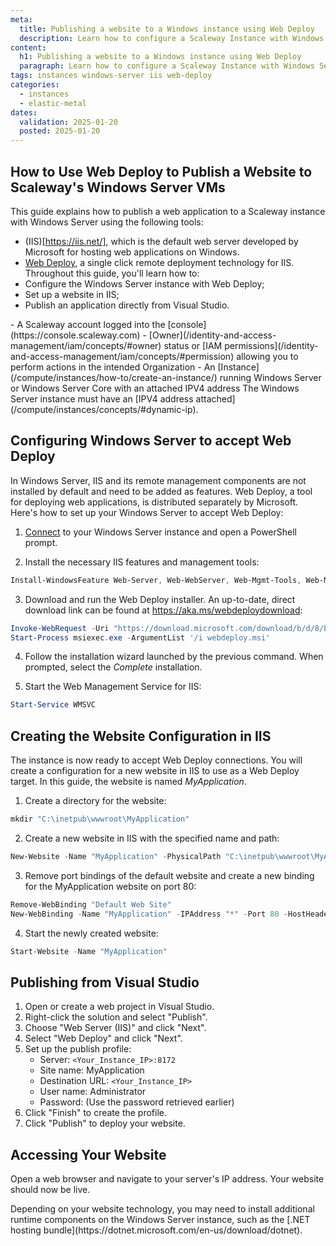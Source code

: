 ```yaml
---
meta:
  title: Publishing a website to a Windows instance using Web Deploy
  description: Learn how to configure a Scaleway Instance with Windows Server to remotely publish web applications using Web Deploy.
content:
  h1: Publishing a website to a Windows instance using Web Deploy
  paragraph: Learn how to configure a Scaleway Instance with Windows Server to remotely publish web applications using Web Deploy.
tags: instances windows-server iis web-deploy
categories:
  - instances
  - elastic-metal
dates:
  validation: 2025-01-20
  posted: 2025-01-20
---
```


## How to Use Web Deploy to Publish a Website to Scaleway's Windows Server VMs

This guide explains how to publish a web application to a Scaleway instance with Windows Server using the following tools:
- (IIS)[https://iis.net/], which is the default web server developed by Microsoft for hosting web applications on Windows.
- [Web Deploy](https://www.iis.net/downloads/microsoft/web-deploy), a single click remote deployment technology for IIS.
Throughout this guide, you'll learn how to:
- Configure the Windows Server instance with Web Deploy;
- Set up a website in IIS;
- Publish an application directly from Visual Studio.

<Macro id="requirements" />
- A Scaleway account logged into the [console](https://console.scaleway.com)
- [Owner](/identity-and-access-management/iam/concepts/#owner) status or [IAM permissions](/identity-and-access-management/iam/concepts/#permission) allowing you to perform actions in the intended Organization
- An [Instance](/compute/instances/how-to/create-an-instance/) running Windows Server or Windows Server Core with an attached IPV4 address

<Message type ="note">
  The Windows Server instance must have an [IPV4 address attached](/compute/instances/concepts/#dynamic-ip).
</Message>

## Configuring Windows Server to accept Web Deploy

In Windows Server, IIS and its remote management components are not installed by default and need to be added as features. Web Deploy, a tool for deploying web applications, is distributed separately by Microsoft. Here's how to set up your Windows Server to accept Web Deploy:

1. [Connect](/compute/instances/how-to/connect-to-instance/) to your Windows Server instance and open a PowerShell prompt.

2. Install the necessary IIS features and management tools:
  ```powershell
  Install-WindowsFeature Web-Server, Web-WebServer, Web-Mgmt-Tools, Web-Mgmt-Service
  ```

3. Download and run the Web Deploy installer. An up-to-date, direct download link can be found at https://aka.ms/webdeploydownload:
  ```powershell
  Invoke-WebRequest -Uri "https://download.microsoft.com/download/b/d/8/bd882ec4-12e0-481a-9b32-0fae8e3c0b78/webdeploy_amd64_en-US.msi" -OutFile webdeploy.msi
  Start-Process msiexec.exe -ArgumentList '/i webdeploy.msi'
  ```

4. Follow the installation wizard launched by the previous command. When prompted, select the *Complete* installation.

5. Start the Web Management Service for IIS:
  ```powershell
  Start-Service WMSVC
  ```

## Creating the Website Configuration in IIS

The instance is now ready to accept Web Deploy connections. You will create a configuration for a new website in IIS to use as a Web Deploy target. In this guide, the website is named *MyApplication*.

1. Create a directory for the website:
```powershell
mkdir "C:\inetpub\wwwroot\MyApplication"
```

2. Create a new website in IIS with the specified name and path:
```powershell
New-Website -Name "MyApplication" -PhysicalPath "C:\inetpub\wwwroot\MyApplication"
```

3. Remove port bindings of the default website and create a new binding for the MyApplication website on port 80:
```powershell
Remove-WebBinding "Default Web Site"
New-WebBinding -Name "MyApplication" -IPAddress "*" -Port 80 -HostHeader ""
```

4. Start the newly created website:
```powershell
Start-Website -Name "MyApplication"
```

## Publishing from Visual Studio

1. Open or create a web project in Visual Studio.
2. Right-click the solution and select "Publish".
3. Choose "Web Server (IIS)" and click "Next".
4. Select "Web Deploy" and click "Next".
5. Set up the publish profile:
   - Server: `<Your_Instance_IP>:8172`
   - Site name: MyApplication
   - Destination URL: `<Your_Instance_IP>`
   - User name: Administrator
   - Password: (Use the password retrieved earlier)
   <Lightbox src="scaleway-webdeploy_profile.webp" alt="A screenshot of the Web Deploy profile configuration in Visual Studio" size="medium" />
6. Click "Finish" to create the profile.
7. Click "Publish" to deploy your website.

## Accessing Your Website

Open a web browser and navigate to your server's IP address. Your website should now be live.

<Message type="note">
   Depending on your website technology, you may need to install additional runtime components on the Windows Server instance, such as the [.NET hosting bundle](https://dotnet.microsoft.com/en-us/download/dotnet).
</Message>